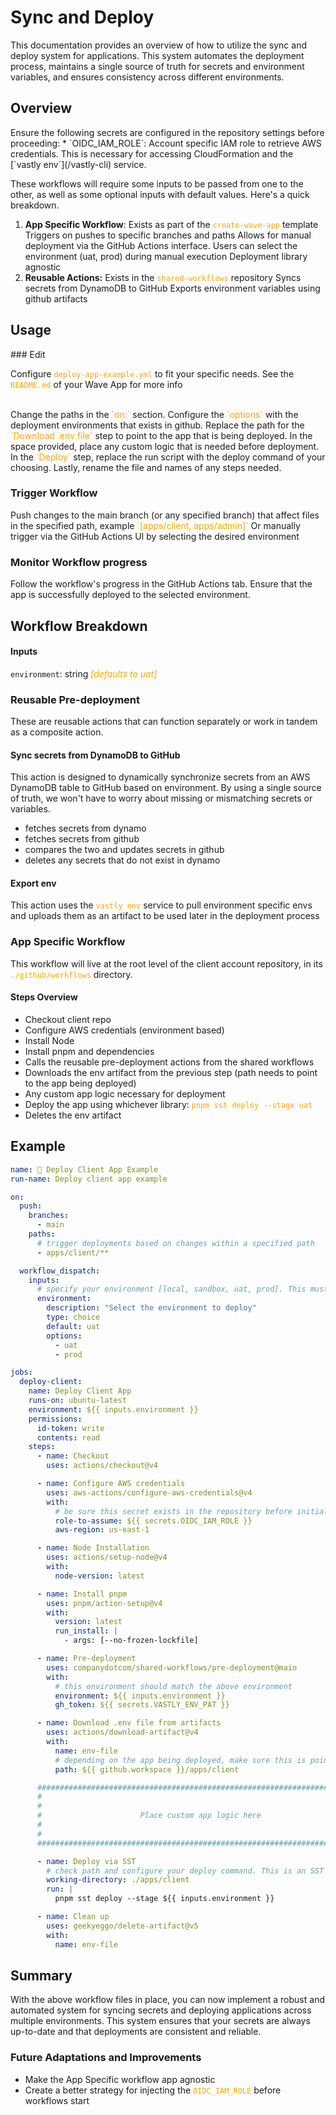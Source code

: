 
# Sync and Deploy
This documentation provides an overview of how to utilize the sync and deploy system for applications. This system automates the deployment process, maintains a single source of truth for secrets and environment variables, and ensures consistency across different environments.
## Overview

<Callout>
Ensure the following secrets are configured in the repository settings before proceeding:
 * `OIDC_IAM_ROLE`: Account specific IAM role to retrieve AWS credentials. This is necessary for accessing CloudFormation and the [`vastly env`](/vastly-cli) service.
</Callout>

These workflows will require some inputs to be passed from one to the other, as well as some optional inputs with default values. Here's a quick breakdown.
1. **App Specific Workflow**:
    <UnorderedList>
      <ListItem>Exists as part of the <font color="orange">`create-wave-app`</font> template</ListItem>
      <ListItem>Triggers on pushes to specific branches and paths</ListItem>
      <ListItem>Allows for manual deployment via the GitHub Actions interface. Users can select the environment (uat, prod) during manual execution</ListItem>
      <ListItem>Deployment library agnostic</ListItem>
    </UnorderedList><br/>
2. **Reusable Actions:**
    <UnorderedList>
      <ListItem>Exists in the <font color="orange">`shared-workflows`</font> repository</ListItem>
      <ListItem>Syncs secrets from DynamoDB to GitHub</ListItem>
      <ListItem>Exports environment variables using github artifacts</ListItem>
    </UnorderedList>

## Usage
<Steps>
### Edit

Configure <font color="orange">`deploy-app-example.yml`</font> to fit your specific needs. See the <font color="orange">`README.md`</font> of your Wave App for more info<br/><br/>

<OrderedList>
  <ListItem>Change the paths in the <font color="orange">`on:`</font> section.</ListItem>
  <ListItem>Configure the <font color="orange">`options`</font> with the deployment environments that exists in github.</ListItem>
  <ListItem>Replace the path for the <font color="orange">`Download .env file`</font> step to point to the app that is being deployed.</ListItem>
  <ListItem>In the space provided, place any custom logic that is needed before deployment.</ListItem>
  <ListItem>In the <font color="orange">`Deploy`</font> step, replace the run script with the deploy command of your choosing.</ListItem>
  <ListItem>Lastly, rename the file and names of any steps needed.</ListItem>
</OrderedList>

### Trigger Workflow

<OrderedList>
<ListItem>Push changes to the main branch (or any specified branch) that affect files in the specified path, example <font color="orange">`[apps/client, apps/admin]`</font></ListItem>
<ListItem>Or manually trigger via the GitHub Actions UI by selecting the desired environment</ListItem>
</OrderedList>

### Monitor Workflow progress

<OrderedList>
<ListItem>Follow the workflow's progress in the GitHub Actions tab.</ListItem>
<ListItem>Ensure that the app is successfully deployed to the selected environment.</ListItem>
</OrderedList>
</Steps>


## Workflow Breakdown

#### Inputs

`environment`: string <font color="orange"><i>[defaults to uat]</i></font>

### Reusable Pre-deployment
These are reusable actions that can function separately or work in tandem as a composite action.

#### Sync secrets from DynamoDB to GitHub

This action is designed to dynamically synchronize secrets from an AWS DynamoDB table to GitHub based on environment. By using a single source of truth, we won't have to worry about missing or mismatching secrets or variables.
* fetches secrets from dynamo
* fetches secrets from github
* compares the two and updates secrets in github
* deletes any secrets that do not exist in dynamo

#### Export env
This action uses the <font color="orange">`vastly env`</font> service to pull environment specific envs and uploads them as an artifact to be used later in the deployment process

### App Specific Workflow
This workflow will live at the root level of the client account repository, in its <font color="orange">`./github/workflows`</font> directory.

#### Steps Overview
* Checkout client repo
* Configure AWS credentials (environment based)
* Install Node
* Install pnpm and dependencies
* Calls the reusable pre-deployment actions from the shared workflows
* Downloads the env artifact from the previous step (path needs to point to the app being deployed)
* Any custom app logic necessary for deployment
* Deploy the app using whichever library: <font color="orange">`pnpm sst deploy --stage uat`</font>
* Deletes the env artifact
## Example

```yaml filename=".github/workflows/deploy-app-example.yml"
name: 🔵 Deploy Client App Example
run-name: Deploy client app example

on:
  push:
    branches:
      - main
    paths:
      # trigger deployments based on changes within a specified path
      - apps/client/**

  workflow_dispatch:
    inputs:
      # specify your environment [local, sandbox, uat, prod]. This must match one of the environments in github
      environment:
        description: "Select the environment to deploy"
        type: choice
        default: uat
        options:
          - uat
          - prod

jobs:
  deploy-client:
    name: Deploy Client App
    runs-on: ubuntu-latest
    environment: ${{ inputs.environment }}
    permissions:
      id-token: write
      contents: read
    steps:
      - name: Checkout
        uses: actions/checkout@v4

      - name: Configure AWS credentials
        uses: aws-actions/configure-aws-credentials@v4
        with:
          # be sure this secret exists in the repository before initial deployment
          role-to-assume: ${{ secrets.OIDC_IAM_ROLE }}
          aws-region: us-east-1

      - name: Node Installation
        uses: actions/setup-node@v4
        with:
          node-version: latest

      - name: Install pnpm
        uses: pnpm/action-setup@v4
        with:
          version: latest
          run_install: |
            - args: [--no-frozen-lockfile]

      - name: Pre-deployment
        uses: companydotcom/shared-workflows/pre-deployment@main
        with:
          # this environment should match the above environment
          environment: ${{ inputs.environment }}
          gh_token: ${{ secrets.VASTLY_ENV_PAT }}

      - name: Download .env file from artifacts
        uses: actions/download-artifact@v4
        with:
          name: env-file
          # depending on the app being deployed, make sure this is pointing to the correct path
          path: ${{ github.workspace }}/apps/client

      ###############################################################################
      #                                                                             #
      #                                                                             #
      #                      Place custom app logic here                            #
      #                                                                             #
      #                                                                             #
      ###############################################################################

      - name: Deploy via SST
        # check path and configure your deploy command. This is an SST example
        working-directory: ./apps/client
        run: |
          pnpm sst deploy --stage ${{ inputs.environment }}

      - name: Clean up
        uses: geekyeggo/delete-artifact@v5
        with:
          name: env-file

```

## Summary
With the above workflow files in place, you can now implement a robust and automated system for syncing secrets and deploying applications across multiple environments. This system ensures that your secrets are always up-to-date and that deployments are consistent and reliable.

### Future Adaptations and Improvements
  - Make the App Specific workflow app agnostic
  - Create a better strategy for injecting the <font color="orange">`OIDC_IAM_ROLE`</font> before workflows start



